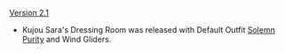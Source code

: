 {{Change History/Header}}
[[Version 2.1]]
* Kujou Sara's Dressing Room was released with Default Outfit [[Solemn Purity]] and Wind Gliders.